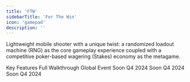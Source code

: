 ```yaml
---
title: 'FTW'
sidebarTitle: 'For The Win'
icon: 'gamepad'
description: ''
---
```

Lightweight mobile shooter with a unique twist: a randomized loadout machine (RNG) as the core gameplay experience coupled with a competitive poker-based wagering (Stakes) economy as the metagame.


<CardGroup cols={3}>
  <Card title="Game Overview" icon="joystick" href="overview-ftw">
  Key Features
    </Card>
  <Card title="Gameplay" icon="puzzle-piece" href="gameplay">
  Full Walkthrough
  </Card>
    <Card title="Tournaments" icon="trophy" href="tournaments">
    Global Event
  </Card>
</CardGroup>

<CardGroup cols={3}>
    <Card title="Onchain Clans" icon="hand-fist" href="clans">
    Soon Q4 2024
  </Card>
    <Card title="Custom Lobbies" icon="chess-board" href="custom-lobbies">
    Soon Q4 2024
  </Card>
    <Card title="Wagering" icon="dice" href="wagering">
        Soon Q4 2024
  </Card>
</CardGroup>